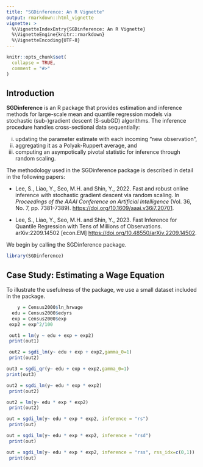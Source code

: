 ```yaml
---
title: "SGDinference: An R Vignette"
output: rmarkdown::html_vignette
vignette: >
  %\VignetteIndexEntry{SGDinference: An R Vignette}
  %\VignetteEngine{knitr::rmarkdown}
  %\VignetteEncoding{UTF-8}
---
```


```r
knitr::opts_chunk$set(
  collapse = TRUE,
  comment = "#>"
)
```

## Introduction

__SGDinference__ is an R package that provides estimation and inference methods for large-scale mean and quantile regression models via stochastic (sub-)gradient descent (S-subGD) algorithms. The inference procedure handles cross-sectional data sequentially: 

  (i) updating the parameter estimate with each incoming "new observation", 
  (ii) aggregating it as a Polyak-Ruppert average, and 
  (iii) computing an asympotically pivotal statistic for inference through random scaling.

The methodology used in the SGDinference package is described in detail in the following papers:

- Lee, S., Liao, Y., Seo, M.H. and Shin, Y., 2022. Fast and robust online inference with stochastic gradient descent via random scaling. In _Proceedings of the AAAI Conference on Artificial Intelligence_ (Vol. 36, No. 7, pp. 7381-7389).
<https://doi.org/10.1609/aaai.v36i7.20701>.

- Lee, S., Liao, Y., Seo, M.H. and Shin, Y., 2023. Fast Inference for Quantile Regression with Tens of Millions of Observations. 	arXiv:2209.14502 [econ.EM] <https://doi.org/10.48550/arXiv.2209.14502>.

We begin by calling the SGDinference package.

```r
library(SGDinference)
```

## Case Study: Estimating a Wage Equation

To illustrate the usefulness of the package, we use a small dataset included in the package.

```r
    y = Census2000$ln_hrwage 
  edu = Census2000$edyrs
  exp = Census2000$exp
 exp2 = exp^2/100
```


```r
 out1 = lm(y ~ edu + exp + exp2)
 print(out1)
```

```r
 out2 = sgdi_lm(y~ edu + exp + exp2,gamma_0=1)
 print(out2)
```

```r
out3 = sgdi_qr(y~ edu + exp + exp2,gamma_0=1)
print(out3)
```


```r
out2 = sgdi_lm(y~ edu * exp * exp2)
 print(out2)
```

```r
out2 = lm(y~ edu * exp * exp2)
 print(out2)
```

```r
out = sgdi_lm(y~ edu * exp * exp2, inference = "rs")
 print(out)
```

```r
out = sgdi_lm(y~ edu * exp * exp2, inference = "rsd")
 print(out)
```

```r
out = sgdi_lm(y~ edu * exp * exp2, inference = "rss", rss_idx=c(0,1))
 print(out)
```